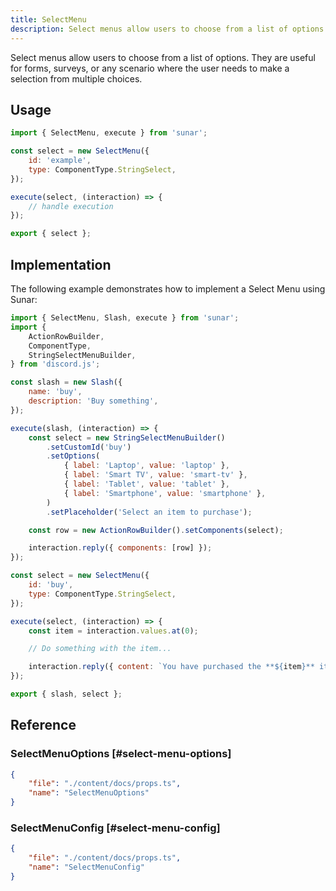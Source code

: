 ```yaml
---
title: SelectMenu
description: Select menus allow users to choose from a list of options. They are useful for forms, surveys, or any scenario where the user needs to make a selection from multiple choices.
---
```


Select menus allow users to choose from a list of options. They are useful for forms, surveys, or any scenario where the user needs to make a selection from multiple choices.

<Links>
	<Link
		label="Source"
		icon="github"
		link="https://github.com/sunarjs/sunar/blob/main/packages/sunar/src/builders/selectMenu.ts"
	/>
	<Link
		label="SelectMenu Interactions"
		icon="discordjs"
		link="https://discord.js.org/docs/packages/discord.js/main/AnySelectMenuInteraction:TypeAlias"
	/>
	<Link
		label="API Reference"
		icon="discord"
		link="https://discord.com/developers/docs/interactions/message-components#select-menus"
	/>
</Links>

## Usage

```js
import { SelectMenu, execute } from 'sunar';

const select = new SelectMenu({
	id: 'example',
	type: ComponentType.StringSelect,
});

execute(select, (interaction) => {
	// handle execution
});

export { select };
```

## Implementation

The following example demonstrates how to implement a Select Menu using Sunar:

```js
import { SelectMenu, Slash, execute } from 'sunar';
import {
	ActionRowBuilder,
	ComponentType,
	StringSelectMenuBuilder,
} from 'discord.js';

const slash = new Slash({
	name: 'buy',
	description: 'Buy something',
});

execute(slash, (interaction) => {
	const select = new StringSelectMenuBuilder()
		.setCustomId('buy')
		.setOptions(
			{ label: 'Laptop', value: 'laptop' },
			{ label: 'Smart TV', value: 'smart-tv' },
			{ label: 'Tablet', value: 'tablet' },
			{ label: 'Smartphone', value: 'smartphone' },
		)
		.setPlaceholder('Select an item to purchase');

	const row = new ActionRowBuilder().setComponents(select);

	interaction.reply({ components: [row] });
});

const select = new SelectMenu({
	id: 'buy',
	type: ComponentType.StringSelect,
});

execute(select, (interaction) => {
	const item = interaction.values.at(0);

	// Do something with the item...

	interaction.reply({ content: `You have purchased the **${item}** item` });
});

export { slash, select };
```

## Reference

### SelectMenuOptions [#select-menu-options]

```json doc-gen:typescript
{
	"file": "./content/docs/props.ts",
	"name": "SelectMenuOptions"
}
```

### SelectMenuConfig [#select-menu-config]

```json doc-gen:typescript
{
	"file": "./content/docs/props.ts",
	"name": "SelectMenuConfig"
}
```
